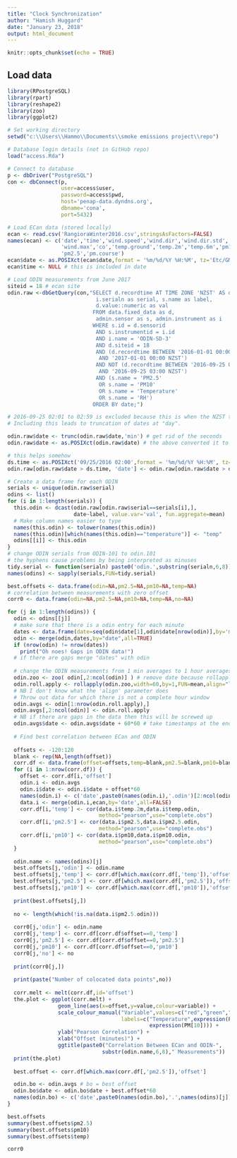 ```yaml
---
title: "Clock Synchronization"
author: "Hamish Huggard"
date: "January 23, 2018"
output: html_document
---
```


```r
knitr::opts_chunk$set(echo = TRUE)
```

## Load data

```r
library(RPostgreSQL)
library(rpart)
library(reshape2)
library(zoo)
library(ggplot2)

# Set working directory
setwd("c:\\Users\\Hammo\\Documents\\smoke emissions project\\repo")

# Database login details (not in GitHub repo)
load("access.Rda")

# Connect to database
p <- dbDriver("PostgreSQL")
con <- dbConnect(p,
                 user=access$user,
                 password=access$pwd,
                 host='penap-data.dyndns.org',
                 dbname='cona',
                 port=5432)
```

```r
# Load ECan data (stored locally)
ecan <- read.csv('RangioraWinter2016.csv',stringsAsFactors=FALSE)
names(ecan) <- c('date','time','wind.speed','wind.dir','wind.dir.std','wind.speed.std',
                 'wind.max','co','temp.ground','temp.2m','temp.6m','pm10',
                 'pm2.5','pm.course')
ecan$date <- as.POSIXct(ecan$date,format = '%m/%d/%Y %H:%M', tz='Etc/GMT-12')
ecan$time <- NULL # this is included in date
```

```r
# Load ODIN measurements from June 2017
siteid = 18 # ecan site
odin.raw <-dbGetQuery(con,"SELECT d.recordtime AT TIME ZONE 'NZST' AS date,
                            i.serialn as serial, s.name as label,
                            d.value::numeric as val
                           FROM data.fixed_data as d,  
                            admin.sensor as s, admin.instrument as i
                           WHERE s.id = d.sensorid
                            AND s.instrumentid = i.id
                            AND i.name = 'ODIN-SD-3'
                            AND d.siteid = 18
                            AND (d.recordtime BETWEEN '2016-01-01 00:00 NZST'
                             AND '2017-01-01 00:00 NZST')
                            AND NOT (d.recordtime BETWEEN '2016-09-25 02:00 NZST'
                             AND '2016-09-25 03:00 NZST')
                            AND (s.name = 'PM2.5'
                             OR s.name = 'PM10'
                             OR s.name = 'Temperature'
                             OR s.name = 'RH')
                           ORDER BY date;") 

# 2016-09-25 02:01 to 02:59 is excluded because this is when the NZST to NZDT change occurs.
# Including this leads to truncation of dates at "day".

odin.raw$date <- trunc(odin.raw$date,'min') # get rid of the seconds
odin.raw$date <- as.POSIXct(odin.raw$date) # the above converted it to POSIXlt

# this helps somehow
ds.time <- as.POSIXct('09/25/2016 02:00',format = '%m/%d/%Y %H:%M', tz='Etc/GMT-12')
odin.raw[odin.raw$date > ds.time, 'date'] <- odin.raw[odin.raw$date > ds.time, 'date'] + 60*60
```

```r
# Create a data frame for each ODIN
serials <- unique(odin.raw$serial)
odins <- list()
for (i in 1:length(serials)) {
  this.odin <- dcast(odin.raw[odin.raw$serial==serials[i],], 
                     date~label, value.var='val', fun.aggregate=mean)
  # Make column names easier to type
  names(this.odin) <- tolower(names(this.odin))
  names(this.odin)[which(names(this.odin)=="temperature")] <- "temp"
  odins[[i]] <- this.odin
}
# change ODIN serials from ODIN-101 to odin.101
# the hyphens cause problems by being interpreted as minuses
tidy.serial <- function(serialn) paste0('odin.',substring(serialn,6,8))
names(odins) <- sapply(serials,FUN=tidy.serial)
```


```r
best.offsets <- data.frame(odin=NA,pm2.5=NA,pm10=NA,temp=NA)
# correlation between measurements with zero offset
corr0 <- data.frame(odin=NA,pm2.5=NA,pm10=NA,temp=NA,no=NA) 

for (j in 1:length(odins)) {
  odin <- odins[[j]]
  # make sure that there is a odin entry for each minute
  dates <- data.frame(date=seq(odin$date[1],odin$date[nrow(odin)],by='mins'))
  odin <- merge(odin,dates,by="date",all=TRUE)
  if (nrow(odin) != nrow(dates))
    print("Oh noes! Gaps in ODIN data!")
  # if there are gaps merge "dates" with odin
  
  # change the ODIN measurements from 1 min averages to 1 hour averages
  odin.zoo <- zoo( odin[,2:ncol(odin)] ) # remove date because rollapply only works on numerics
  odin.roll.apply <- rollapply(odin.zoo,width=60,by=1,FUN=mean,align="left",na.rm=TRUE)
  # NB I don't know what the 'align' parameter does
  # Throw out data for which there is not a complete hour window
  odin.avgs <- odin[1:nrow(odin.roll.apply),]
  odin.avgs[,2:ncol(odin)] <- odin.roll.apply
  # NB if there are gaps in the data then this will be screwed up
  odin.avgs$date <- odin.avgs$date + 60*60 # take timestamps at the end of the hour average following ECan convention
  
  # Find best correlation between ECan and ODIN
  
  offsets <- -120:120
  blank <- rep(NA,length(offset))
  corr.df <- data.frame(offset=offsets,temp=blank,pm2.5=blank,pm10=blank)
  for (i in 1:nrow(corr.df)) {
    offset <- corr.df[i,'offset']
    odin.i <- odin.avgs
    odin.i$date <- odin.i$date + offset*60
    names(odin.i) <- c('date',paste0(names(odin.i),'.odin')[2:ncol(odin)])
    data.i <- merge(odin.i,ecan,by='date',all=FALSE)
    corr.df[i,'temp'] <- cor(data.i$temp.2m,data.i$temp.odin,
                             method="pearson",use="complete.obs")
    corr.df[i,'pm2.5'] <- cor(data.i$pm2.5,data.i$pm2.5.odin,
                             method="pearson",use="complete.obs")
    corr.df[i,'pm10'] <- cor(data.i$pm10,data.i$pm10.odin,
                             method="pearson",use="complete.obs")
  }
  
  odin.name <- names(odins)[j]
  best.offsets[j,'odin'] <- odin.name
  best.offsets[j,'temp'] <- corr.df[which.max(corr.df[,'temp']),'offset']
  best.offsets[j,'pm2.5'] <- corr.df[which.max(corr.df[,'pm2.5']),'offset']
  best.offsets[j,'pm10'] <- corr.df[which.max(corr.df[,'pm10']),'offset']
  
  print(best.offsets[j,])
  
  no <- length(which(!is.na(data.i$pm2.5.odin)))
  
  corr0[j,'odin'] <- odin.name
  corr0[j,'temp'] <- corr.df[corr.df$offset==0,'temp']
  corr0[j,'pm2.5'] <- corr.df[corr.df$offset==0,'pm2.5']
  corr0[j,'pm10'] <- corr.df[corr.df$offset==0,'pm10']
  corr0[j,'no'] <- no
  
  print(corr0[j,])
  
  print(paste("Number of colocated data points",no))
  
  corr.melt <- melt(corr.df,id='offset')
  the.plot <- ggplot(corr.melt) + 
                geom_line(aes(x=offset,y=value,colour=variable)) +
                scale_colour_manual("Variable",values=c("red","green","blue"),
                                    labels=c("Temperature",expression(PM[2.5]),
                                             expression(PM[10]))) + 
                ylab("Pearson Correlation") +
                xlab("Offset (minutes)") +
                ggtitle(paste0("Correlation Between ECan and ODIN-",
                              substr(odin.name,6,8)," Measurements"))
  print(the.plot)
  
  best.offset <- corr.df[which.max(corr.df[,'pm2.5']),'offset'] 

  odin.bo <- odin.avgs # bo = best offset
  odin.bo$date <- odin.bo$date + best.offset*60
  names(odin.bo) <- c('date',paste0(names(odin.bo),'.',names(odins)[j])[2:ncol(odin)])
}

best.offsets
summary(best.offsets$pm2.5)
summary(best.offsets$pm10)
summary(best.offsets$temp)

corr0
```
